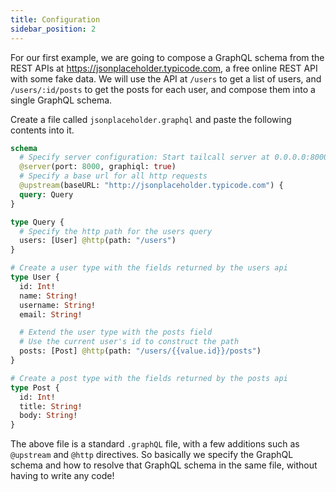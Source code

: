 ```yaml
---
title: Configuration
sidebar_position: 2
---
```


For our first example, we are going to compose a GraphQL schema from the REST APIs at <a href="https://jsonplaceholder.typicode.com" target="_blank">https://jsonplaceholder.typicode.com</a>, a free online REST API with some fake data.
We will use the API at `/users` to get a list of users, and `/users/:id/posts` to get the posts for each user, and compose them into a single GraphQL schema.

Create a file called `jsonplaceholder.graphql` and paste the following contents into it.

```graphql showLineNumbers
schema
  # Specify server configuration: Start tailcall server at 0.0.0.0:8000 and enable GraphiQL playground
  @server(port: 8000, graphiql: true)
  # Specify a base url for all http requests
  @upstream(baseURL: "http://jsonplaceholder.typicode.com") {
  query: Query
}

type Query {
  # Specify the http path for the users query
  users: [User] @http(path: "/users")
}

# Create a user type with the fields returned by the users api
type User {
  id: Int!
  name: String!
  username: String!
  email: String!

  # Extend the user type with the posts field
  # Use the current user's id to construct the path
  posts: [Post] @http(path: "/users/{{value.id}}/posts")
}

# Create a post type with the fields returned by the posts api
type Post {
  id: Int!
  title: String!
  body: String!
}
```

The above file is a standard `.graphQL` file, with a few additions such as `@upstream` and `@http` directives. So basically we specify the GraphQL schema and how to resolve that GraphQL schema in the same file, without having to write any code!
